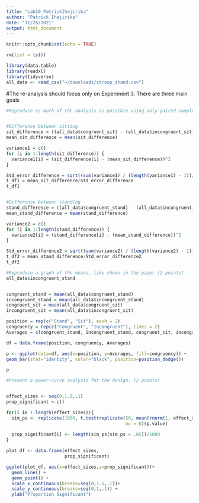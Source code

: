 ```yaml
---
title: "Lab10_PatrickIhejirika"
author: "Patrick Ihejirika"
date: "11/28/2021"
output: html_document
---
```


```r
knitr::opts_chunk$set(echo = TRUE)
```

```r
rm(list = ls())

library(data.table)
library(readxl)
library(tidyverse)
all_data <- read_csv("~/downloads/stroop_stand.csv")
```



#The re-analysis should focus only on Experiment 3. There are three main goals

```r
#Reproduce as much of the analysis as possible using only paired-sample t-tests. Note, the authors reported a 2x2 repeated measures ANOVA, but consider how the same questions could be answered by t-tests (2 points)


#Difference between sitting
sit_difference = ((all_data$congruent_sit) - (all_data$incongruent_sit))
mean_sit_difference = mean(sit_difference)

variance1 = c()
for (i in 1:length(sit_difference)) {
  variance1[i] = (sit_difference[i] - (mean_sit_difference))^2
}

Std_error_difference = sqrt((sum(variance1) / (length(variance1) - 1))/length(variance1))
t_df1 = mean_sit_difference/Std_error_difference 
t_df1


#Difference between standing
stand_difference = ((all_data$congruent_stand) - (all_data$incongruent_stand))
mean_stand_difference = mean(stand_difference)

variance2 = c()
for (i in 1:length(stand_difference)) {
  variance2[i] = (stand_difference[i] - (mean_stand_difference))^2
}

Std_error_difference2 = sqrt((sum(variance2) / (length(variance2) - 1))/length(variance2))
t_df2 = mean_stand_difference/Std_error_difference2 
t_df2
```


```r
#Reproduce a graph of the means, like shown in the paper (2 points)
all_data$incongruent_stand


congruent_stand = mean(all_data$congruent_stand)
incongruent_stand = mean(all_data$incongruent_stand)
congruent_sit = mean(all_data$congruent_sit)
incongruent_sit = mean(all_data$incongruent_sit)

position = rep(c("Stand", "Sit"), each = 2)
congruency = rep(c("Congruent", "Incongruent"), times = 2)
Averages = c(congruent_stand, incongruent_stand, congruent_sit, incongruent_sit)

df = data.frame(position, congruency, Averages)

p <- ggplot(data=df, aes(x=position, y=Averages, fill=congruency)) +
geom_bar(stat="identity", color="black", position=position_dodge())

p
```

```r
#Present a power-curve analysis for the design. (2 points)


effect_sizes <- seq(0,1.5,.1)
prop_significant <-c()

for(i in 1:length(effect_sizes)){
  sim_ps <- replicate(1000, t.test(replicate(50, mean(rnorm(1, effect_sizes[i], 1))),
                                             mu = 0)$p.value)
  
  prop_significant[i] <- length(sim_ps[sim_ps < .05])/1000
}

plot_df <- data.frame(effect_sizes,
                      prop_significant)

ggplot(plot_df, aes(x=effect_sizes,y=prop_significant))+
  geom_line() +
  geom_point() +
  scale_x_continuous(breaks=seq(0,1.5,.1))+
  scale_y_continuous(breaks=seq(0,1,.1)) +
  ylab("Proportion Significant")


```

